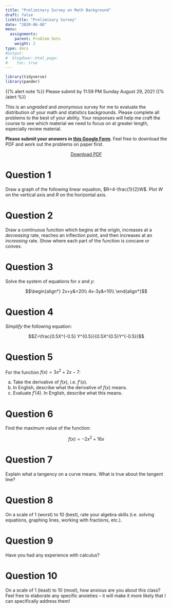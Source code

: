 ```yaml
---
title: "Preliminary Survey on Math Background"
draft: false
linktitle: "Preliminary Survey"
date: "2020-06-08"
menu:
  assignments:
    parent: Problem Sets
    weight: 2
type: docs
#output:
#  blogdown::html_page:
#    toc: true
---
```


```r
library(tidyverse)
library(pander)
```

{{% alert note %}}
Please submit by 11:59 PM Sunday August 29, 2021
{{% /alert %}}

This is an *ungraded* and *anonymous* survey for me to evaluate the distribution of your math and statistics backgrounds. Please complete all problems to the best of your ability. Your responses will help me craft the course to see which material we need to focus on at greater length, especially review material.

**Please submit your answers in [this Google Form](https://forms.gle/yKVogojLYo2izddR8)**. Feel free to download the PDF and work out the problems on paper first.

<p style="text-align:center"><a target="_blank" href="/assignment/00-preliminary-survey-pdf.pdf"><span class="btn btn-primary btn-lg"><i class="fas fa-file-pdf"></i> Download PDF</a></span></p>

<!--- [<i class="far fa-life-ring"></i> Answer Key](/assignment/preliminary-survey-answers.html)-->

# Question 1

Draw a graph of the following linear equation, $R=4-\frac{1}{2}W$. Plot $W$ on the vertical axis and $R$ on the horizontal axis.

# Question 2

Draw a continuous function which begins at the origin, increases at a *decreasing* rate, reaches an inflection point, and then increases at an *increasing* rate. Show where each part of the function is concave or convex.

# Question 3

Solve the system of equations for $x$ and $y$: 

$$\begin{align*}
2x+y&=20\\
4x-3y&=10\\
\end{align*}$$

# Question 4 

*Simplify* the following equation: 

$$Z=\frac{0.5X^{-0.5} Y^{0.5}}{0.5X^{0.5}Y^{-0.5}}$$

# Question 5 

For the function $f(x) = 3x^2+2x-7$: 

a. Take the derivative of $f(x)$, i.e. $f'(x)$. 
b. In English, describe what the derivative of $f(x)$ means.
c. Evaluate $f'(4)$. In English, describe what this means. 

# Question 6

Find the maximum value of the function:

$$f(x)=-2x^2+16x$$

# Question 7 

Explain what a tangency on a curve means. What is true about the tangent line?

# Question 8 

On a scale of 1 (worst) to 10 (best), rate your algebra skills (i.e. solving equations, graphing lines, working with fractions, etc.). 

# Question 9 

Have you had any experience with calculus?

# Question 10

On a scale of 1 (least) to 10 (most), how anxious are you about this class? Feel free to elaborate any specific anxieties -- it will make it more likely that I can specifically address them!